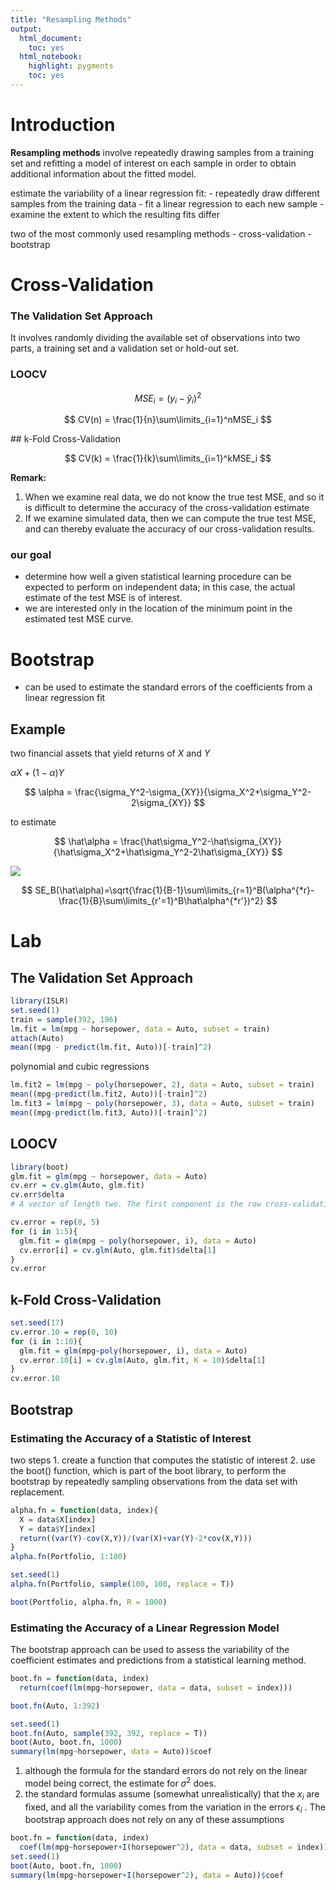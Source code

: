 ```yaml
---
title: "Resampling Methods"
output:
  html_document:
    toc: yes
  html_notebook:
    highlight: pygments
    toc: yes
---
```



# Introduction

**Resampling methods** involve repeatedly drawing samples from a training set and refitting a model of interest on each sample in order to obtain additional information about the fitted model.

estimate the variability of a linear regression fit: 
- repeatedly draw different samples from the training data
- fit a linear regression to each new sample
- examine the extent to which the resulting fits differ

two of the most commonly used resampling methods
- cross-validation
- bootstrap

# Cross-Validation


### The Validation Set Approach

It involves randomly dividing the available set of observations into two parts, a training set and a validation set or hold-out set.



### LOOCV

$$
MSE_i = (y_i-\hat y_i)^2
$$

$$
CV(n) = \frac{1}{n}\sum\limits_{i=1}^nMSE_i
$$

 ## k-Fold Cross-Validation
 
 $$
 CV(k) = \frac{1}{k}\sum\limits_{i=1}^kMSE_i
 $$

**Remark: **

1. When we examine real data, we do not know the true test MSE, and so it is difficult to determine the accuracy of the cross-validation estimate
2. If we examine simulated data, then we can compute the true test MSE, and can thereby evaluate the accuracy of our cross-validation results.

### our goal
- determine how well a given statistical learning procedure can be expected to perform on independent data; in this case, the actual estimate of the test MSE is of interest.
- we are interested only in the location of the minimum point in the estimated test MSE curve.

# Bootstrap

- can be used to estimate the standard errors of the coefficients from a linear regression fit

## Example

two financial assets that yield returns of $X$ and $Y$

$\alpha X+(1-\alpha)Y$

$$
\alpha = \frac{\sigma_Y^2-\sigma_{XY}}{\sigma_X^2+\sigma_Y^2-2\sigma_{XY}}
$$

to estimate

$$
\hat\alpha = \frac{\hat\sigma_Y^2-\hat\sigma_{XY}}{\hat\sigma_X^2+\hat\sigma_Y^2-2\hat\sigma_{XY}}
$$

![](bootstrap.png)

$$
SE_B(\hat\alpha)=\sqrt{\frac{1}{B-1}\sum\limits_{r=1}^B(\alpha^{*r}-\frac{1}{B}\sum\limits_{r'=1}^B\hat\alpha^{*r'})^2}
$$

# Lab

## The Validation Set Approach

```r
library(ISLR)
set.seed(1)
train = sample(392, 196)
lm.fit = lm(mpg ~ horsepower, data = Auto, subset = train)
attach(Auto)
mean((mpg - predict(lm.fit, Auto))[-train]^2)
```

polynomial and cubic regressions
```r
lm.fit2 = lm(mpg ~ poly(horsepower, 2), data = Auto, subset = train)
mean((mpg-predict(lm.fit2, Auto))[-train]^2)
lm.fit3 = lm(mpg ~ poly(horsepower, 3), data = Auto, subset = train)
mean((mpg-predict(lm.fit3, Auto))[-train]^2)
```

## LOOCV

```r
library(boot)
glm.fit = glm(mpg ~ horsepower, data = Auto)
cv.err = cv.glm(Auto, glm.fit)
cv.err$delta
# A vector of length two. The first component is the raw cross-validation estimate of prediction error. The second component is the adjusted cross-validation estimate. The adjustment is designed to compensate for the bias introduced by not using leave-one-out cross-validation.
```

```r
cv.error = rep(0, 5)
for (i in 1:5){
  glm.fit = glm(mpg ~ poly(horsepower, i), data = Auto)
  cv.error[i] = cv.glm(Auto, glm.fit)$delta[1]
}
cv.error
```

## k-Fold Cross-Validation

```r
set.seed(17)
cv.error.10 = rep(0, 10)
for (i in 1:10){
  glm.fit = glm(mpg~poly(horsepower, i), data = Auto)
  cv.error.10[i] = cv.glm(Auto, glm.fit, K = 10)$delta[1]
}
cv.error.10
```

## Bootstrap

### Estimating the Accuracy of a Statistic of Interest

two steps
1. create a function that computes the statistic of interest
2. use the boot() function, which is part of the boot library, to perform the bootstrap by repeatedly sampling observations from the data set with replacement.

```r
alpha.fn = function(data, index){
  X = data$X[index]
  Y = data$Y[index]
  return((var(Y)-cov(X,Y))/(var(X)+var(Y)-2*cov(X,Y)))
}
alpha.fn(Portfolio, 1:100)
```

```r
set.seed(1)
alpha.fn(Portfolio, sample(100, 100, replace = T))
```

```r
boot(Portfolio, alpha.fn, R = 1000)
```

### Estimating the Accuracy of a Linear Regression Model

The bootstrap approach can be used to assess the variability of the coefficient estimates and predictions from a statistical learning method.

```r
boot.fn = function(data, index)
  return(coef(lm(mpg~horsepower, data = data, subset = index)))

boot.fn(Auto, 1:392)

set.seed(1)
boot.fn(Auto, sample(392, 392, replace = T))
boot(Auto, boot.fn, 1000)
summary(lm(mpg~horsepower, data = Auto))$coef
```

1. although the formula for the standard errors do not rely on the linear model being correct, the estimate for $\sigma^2$ does.
2. the standard formulas assume (somewhat unrealistically) that the $x_i$ are fixed, and all the variability comes from the variation in the errors $\epsilon_i$ . The bootstrap approach does not rely on any of these assumptions

```r
boot.fn = function(data, index)
  coef(lm(mpg~horsepower+I(horsepower^2), data = data, subset = index))
set.seed(1)
boot(Auto, boot.fn, 1000)
summary(lm(mpg~horsepower+I(horsepower^2), data = Auto))$coef
```